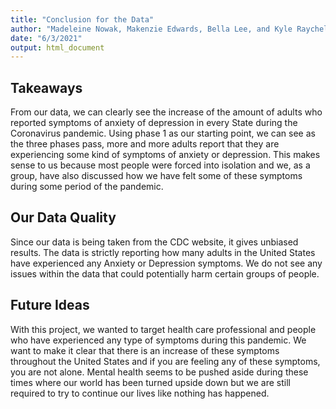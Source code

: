 ```yaml
---
title: "Conclusion for the Data"
author: "Madeleine Nowak, Makenzie Edwards, Bella Lee, and Kyle Raychel"
date: "6/3/2021"
output: html_document
---
```


## Takeaways
From our data, we can clearly see the increase of the amount of adults who reported symptoms of anxiety of depression in every State during the Coronavirus pandemic. Using phase 1 as our starting point, we can see as the three phases pass, more and more adults report that they are experiencing some kind of symptoms of anxiety or depression. This makes sense to us because most people were forced into isolation and we, as a group, have also discussed how we have felt some of these symptoms during some period of the pandemic.

## Our Data Quality
Since our data is being taken from the CDC website, it gives unbiased results. The data is strictly reporting how many adults in the United States have experienced any Anxiety or Depression symptoms. We do not see any issues within the data that could potentially harm certain groups of people.

## Future Ideas
With this project, we wanted to target health care professional and people who have experienced any type of symptoms during this pandemic. We want to make it clear that there is an increase of these symptoms throughout the United States and if you are feeling any of these symptoms, you are not alone. Mental health seems to be pushed aside during these times where our world has been turned upside down but we are still required to try to continue our lives like nothing has happened. 